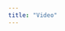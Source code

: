```yaml
---
title: "Video"
---
```



<ExamplePage>
  <ExampleEditor
    exampleTitle={frontmatter.title}
    files={{
      "index.ts": { code: ts },
      "styles.css": { code: styles },
    }}
  />
</ExamplePage>
